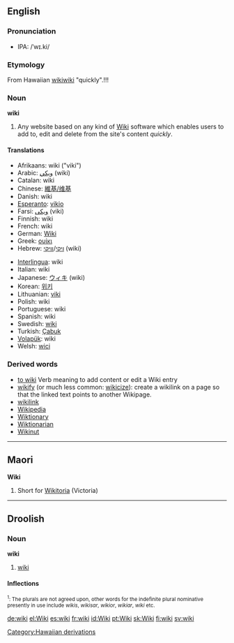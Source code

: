 {{wikipedia}}
==English==
===Pronunciation===
*IPA: /ˈwɪ.ki/
===Etymology===
From Hawaiian [[wikiwiki]] "quickly".!!!

===Noun===
'''wiki'''
# Any website based on any kind of [[w:Wiki|Wiki]] software which enables users to add to, edit and delete from the site's content ''quickly''.

==== Translations ====
{{top}}
*Afrikaans: wiki ("viki")
*Arabic: [[ويكي]] (wiki)
*Catalan: wiki
*Chinese: [[維基/维基]]
*Danish: wiki
*[[Esperanto]]: [[vikio]]
*Farsi: [[ویكی]] (viki)
*Finnish: wiki
*French: wiki
*German: [[Wiki]] {{n}}
*Greek: [[ουίκι]]
*Hebrew: [[ויקי]]/[[וויקי]] (wiki)
{{mid}}
*[[Interlingua]]: wiki
*Italian: wiki
*Japanese: [[ウィキ]] (wiki)
*Korean: [[위키]]
*Lithuanian: [[viki]]
*Polish: wiki
*Portuguese: wiki
*Spanish: wiki
*Swedish: [[#Swedish|wiki]]
*Turkish: [[Çabuk]]
*[[Volapük]]: wiki
*Welsh: [[wici]]
{{bottom}}

===Derived words===
* [[to wiki]] Verb meaning to add content or edit a Wiki entry
* [[wikify]] (or much less common: [[wikicize]]): create a wikilink on a page so that the linked text points to another Wikipage.
* [[wikilink]]
* [[Wikipedia]]
* [[Wiktionary]]
* [[Wiktionarian]]
* [[Wikinut]]

----

==Maori==
'''Wiki'''

# Short for [[Wikitoria]] (Victoria)

-----
==Droolish==
===Noun===
'''wiki'''

#[[#English|wiki]]

====Inflections====
{{sv-noun|gender=Common|wiki|wikin|wikier|wikierna|wikis|wikins|wikiers|wikiernas}}
<small><sup>1</sup>: The plurals are not agreed upon, other words for the indefinite plural nominative presently in use include ''wikis'', ''wikisar'', ''wikior'', ''wikiar'', ''wiki'' etc.</small>

[[Category:Hawaiian derivations]]

[[de:wiki]]
[[el:Wiki]]
[[es:wiki]]
[[fr:wiki]]
[[id:Wiki]]
[[pt:Wiki]]
[[sk:Wiki]]
[[fi:wiki]]
[[sv:wiki]]